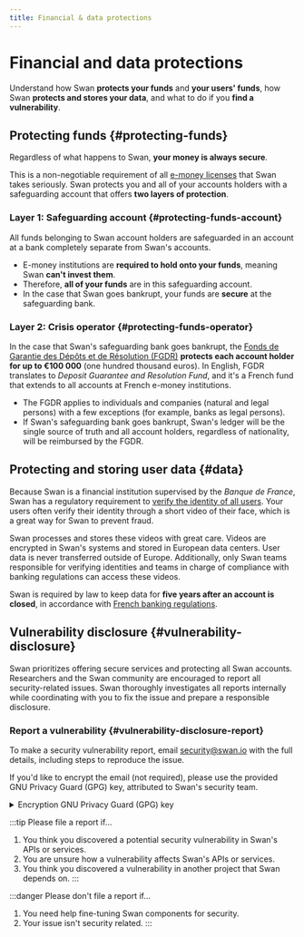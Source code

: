 ```yaml
---
title: Financial & data protections
---
```


# Financial and data protections

Understand how Swan **protects your funds** and **your users' funds**, how Swan **protects and stores your data**, and what to do if you **find a vulnerability**.

## Protecting funds {#protecting-funds}

Regardless of what happens to Swan, **your money is always secure**.

This is a non-negotiable requirement of all [e-money licenses](../index.mdx#license) that Swan takes seriously.
Swan protects you and all of your accounts holders with a safeguarding account that offers **two layers of protection**.

### Layer 1: Safeguarding account {#protecting-funds-account}

All funds belonging to Swan account holders are safeguarded in an account at a bank completely separate from Swan's accounts.

- E-money institutions are **required to hold onto your funds**, meaning Swan **can't invest them**.
- Therefore, **all of your funds** are in this safeguarding account.
- In the case that Swan goes bankrupt, your funds are **secure** at the safeguarding bank.

### Layer 2: Crisis operator {#protecting-funds-operator}

In the case that Swan's safeguarding bank goes bankrupt, the [Fonds de Garantie des Dépôts et de Résolution (FGDR)](https://www.garantiedesdepots.fr/en) **protects each account holder for up to €100 000** (one hundred thousand euros).
In English, FGDR translates to *Deposit Guarantee and Resolution Fund*, and it's a French fund that extends to all accounts at French e-money institutions.

- The FGDR applies to individuals and companies (natural and legal persons) with a few exceptions (for example, banks as legal persons).
- If Swan's safeguarding bank goes bankrupt, Swan's ledger will be the single source of truth and all account holders, regardless of nationality, will be reimbursed by the FGDR.

## Protecting and storing user data {#data}

Because Swan is a financial institution supervised by the *Banque de France*, Swan has a regulatory requirement to [verify the identity of all users](../../topics/users/identifications/index.mdx).
Your users often verify their identity through a short video of their face, which is a great way for Swan to prevent fraud.

Swan processes and stores these videos with great care.
Videos are encrypted in Swan's systems and stored in European data centers.
User data is never transferred outside of Europe.
Additionally, only Swan teams responsible for verifying identities and teams in charge of compliance with banking regulations can access these videos.

Swan is required by law to keep data for **five years after an account is closed**, in accordance with [French banking regulations](https://www.legifrance.gouv.fr/codes/article_lc/LEGIARTI000041577784).

## Vulnerability disclosure {#vulnerability-disclosure}

Swan prioritizes offering secure services and protecting all Swan accounts.
Researchers and the Swan community are encouraged to report all security-related issues.
Swan thoroughly investigates all reports internally while coordinating with you to fix the issue and prepare a responsible disclosure.

### Report a vulnerability {#vulnerability-disclosure-report}

To make a security vulnerability report, email security@swan.io with the full details, including steps to reproduce the issue.

If you'd like to encrypt the email (not required), please use the provided GNU Privacy Guard (GPG) key, attributed to Swan's security team.

<details>
  <summary>Encryption GNU Privacy Guard (GPG) key</summary>

-----BEGIN PGP PUBLIC KEY BLOCK-----

mQINBGMRwxMBEADX+27SleleHaxYfU0ey+qH3KS3rS/L52xOKGyMDXtGw38mNWyn
6P7JvIcx86ti4HkplYRAw36FZSAK9NGSM2tnjfVzv7oJKhWg5EI/9gPQpKPktDQS
xaD7ImGBuF42u0b7eJK5AvAizQ8RwMaKezo84gDMZdRkV4vPiWTxUH23uwD0ey57
13JjrzLqrr3t1ZkXE52nt+h89LR6q/78IJwtCHb/ZhHCw/giI37Ix25+MlVDrIB8
0mltoyUm/bFtR01hX97116KR4T4WhGJMackDG3AULm4YjPxBUQiuMWn+4DR+CBde
xKrq+v2Q85/dq3HRaZ+Z3a2d7Yenne9AyTp19gCEy6+4ld1j170Cj7V7auB/bJcw
8Mzkd6JS02XWcC0Aq961AM7EQ6DZom+Q8lyqdRIjTI/QjWZSULQNusd7vJvFdEz3
Bd6YIFeC7chodN9TIaCOfJJJJIoN2ntB69uX2cyYtIr/keNkIL/vOgbwTfm0CviP
h76GFgN1YiwJ4JGe4DmATmjBDtRf6SUalXL3fQeP6eBCnEPh3paCx3RyWkThme4L
rbYR8EqFV9ipVnUTdN4i1IgVn5rydVpqqJd9zmN5Jk+xvgbthy1gxPFNFt26ZAXE
FrbI/Xx0g6fNhN+51Z93OP2ckPT6+MkoZjB7WMiA5NsgeiAop3GTMYZdiwARAQAB
tCVTd2FuIFNlY3VyaXR5IFRlYW0gPHNlY3VyaXR5QHN3YW4uaW8+iQJOBBMBCAA4
FiEEhpdeLqFNMSQgGJ+O1VBNzkad0mwFAmMRwxMCGwMFCwkIBwIGFQoJCAsCBBYC
AwECHgECF4AACgkQ1VBNzkad0mxl4Q//TWMc2wPuYnr/m896IQqhUUzp+9jBb1/v
0a19J/aCRPw72i10az5PDXFpagPUE2gQoeTxT3A/0Sg9zYc2TBT0iP+zrj9GD1/W
K0zM1efolRIHlUyOjyFjLAn6RNXKg8lyhWCv88hNSoKQ88bW3+GG3bnO1R+mPgCe
m1AIQQE0pBP/I0K3XpLDQvdY22vkWpcXNbULjcirHG6JRWfJmlYhGRLQnAFdzzG4
afzD5k97fxdChJz78hpoUbmD9EZMbcoOgCQJyodzYQevwNDQ89SBLh2wQT9Bzm3y
EE/vsqMG0aYKh0r6L9XfqPxTahcpEKT42mvkCLlmWy+HlEvicME9BStGST7C/a7I
wpUx4nuqdPB4GIgxgOkaBbkotgxCammDe3qjQjtIRs/h7AhG/rXhNni1kzeQSZ5u
SPvnkaUJvnT8tEQw+dU31z2MWq7M8LRgMsi4nKhDPpKBLH/ITGpTbyDCa1cPKTKD
ey468x+8uJl+s1w/9Xg4pyT1fcBPzcc131gWykO6cqT9szITu518zBY2Hw54ywzf
fHWJjI6sZ+ggYnj4ELVcLswIpPU2yWI6pXU+Ume8tHJvAAqyrqPqcyORNPZrwBjw
AOMHB1RpFwqmyY8XbMUzFB/m1WnH29mbDS7UhWvqGpUeKfuowBZs8tDAR5YjJh32
3+2luh0mmOO5Ag0EYxHDEwEQAO5Z0iGFmLsSC/dWWXSYjOOuQM+S12iF7ot9grEY
Pjlr4GqI2jhh7u/QuSCyvp54yF3DkAGT8on/IYv7PksnPOw32apWqinADGJWYCAD
NgPMxo019+qGWbf4qUUooWLots0VJjCNhF2OPGmSGv5c/O1gespAC1E1CX5wgPEn
hSkU1kUACauXyJYrs4tL5VKOcx1Km4J3kyCJYyE9RfTC5s0KovI/qKGgcCqFO4Bv
iqT4aTbkhPdbztMPRgUobd3UoHyMA+lvAHnyOix47U+LQ43BMuHRuF0g3z8gpx4j
6RdJoqueLg/tMuRJ250kUU8bWpXEmOUjH1dZkT6m03Ez6oIFvxCTiPEe9VveXZkH
przs4L+AdnAaAsOD4joz0kqD7Wu16yw0TPubJpYV+TWzo854gLqFIdR6hoAnY78U
d6thq4kPHkZqG0qIqcfpvBKBxli4Ecza7utwYCSDkW7C5c9hGV8TtE6Sj4sh/oZP
YXIjb9iNcLhD1Npnli6fUs1Uf5P0aedU1TLSunI1tzGr4gD6HqJX4BXc1TKQKPrL
sRtscfdAHPy+QFLhK59ALalvvDwAHqu/EhlOi8xypBAhOAe3seAL7QYE8wNaVh0F
qBmI363JEum0Cv7ObGUlPta/bEIRjnI0TbwsX+Bpt3QB51/1j1f8MYKKToOr6m4D
DrK1ABEBAAGJAjYEGAEIACAWIQSGl14uoU0xJCAYn47VUE3ORp3SbAUCYxHDEwIb
DAAKCRDVUE3ORp3SbK6CD/9+SWRPjIiAgSELmUBOCrJf4dl6wuJhuJumFrlO2CMb
u7bfNg/P3eO533cF5SACH00t7qtgYWh/ykix3r+8nbbXGBX5PAo2FG2yVb8xiodQ
wL8A6Wxa4XAQ0pFlQ3gWxMEvDmDJoCd3JvLAtdOxh0ytgLYENDz284sxdJp6t5F9
PwIc/eGPxIdfUdG82G9VM2TlYu59Glm1IhJy47CTzcqSiSn/kTmco628p9qI2aBh
7uyePaVXcJa9mz6KQos8HUlK4CRD/O7zNsAztl6MjTgJaTUfPj0qMZ2zMFelpj+F
PoNEAuI28x5l89R+7+i+8Q4Pre6XLptVpbaNSrda5pc17hBTpNl7jpn0gcZbkto3
OIk32GFbSJnP/EFqoicEDHnzhRoDPoay5okwW5bWDA5xNseHTrwdyEm5hmF5GfsD
xTeKTuphDxquHTPNaG2Z1Hx69J6bWtVlg7FTxhA9EN0lgnJSqQqy1T2EsbgjpsUx
4AocHZFOWGl4lsGROn7XZfvq8L04Kt6pBL41KW83GwscJQBDvDxNquZSw0bfBN0k
g1+djZnolh3dHGzMHkAn1l664UDije1+zrRLr0ucA+MavlEKBsB5ZskgnaWVeYaY
QJL+JSPQ3KKh6YdpZO9ppOnx9eDgl4/Cok/9OYyG+n+444KZZ3Pw+zKlcPd9SrW7
Ag==
=LEk2

-----END PGP PUBLIC KEY BLOCK-----
</details>

:::tip Please file a report if...
1. You think you discovered a potential security vulnerability in Swan's APIs or services.
1. You are unsure how a vulnerability affects Swan's APIs or services.
1. You think you discovered a vulnerability in another project that Swan depends on.
:::

:::danger Please don't file a report if...
1. You need help fine-tuning Swan components for security.
1. Your issue isn't security related.
:::